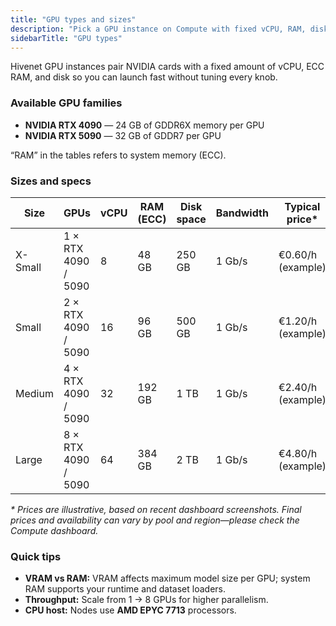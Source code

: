 ```yaml
---
title: "GPU types and sizes"
description: "Pick a GPU instance on Compute with fixed vCPU, RAM, disk, and bandwidth. Choose RTX 4090 or RTX 5090 based on your model needs."
sidebarTitle: "GPU types"
---
```


Hivenet GPU instances pair NVIDIA cards with a fixed amount of vCPU, ECC RAM, and disk so you can launch fast without tuning every knob.

### Available GPU families

- **NVIDIA RTX 4090** — 24 GB of GDDR6X memory per GPU
- **NVIDIA RTX 5090** — 32 GB of GDDR7 per GPU

<Note>
  “RAM” in the tables refers to system memory (ECC). 
</Note>

### Sizes and specs

| Size    | GPUs                | vCPU | RAM (ECC) | Disk space | Bandwidth | Typical price\*   |
| ------- | ------------------- | ---- | --------- | ---------- | --------- | ----------------- |
| X-Small | 1 × RTX 4090 / 5090 | 8    | 48 GB     | 250 GB     | 1 Gb/s    | €0.60/h (example) |
| Small   | 2 × RTX 4090 / 5090 | 16   | 96 GB     | 500 GB     | 1 Gb/s    | €1.20/h (example) |
| Medium  | 4 × RTX 4090 / 5090 | 32   | 192 GB    | 1 TB       | 1 Gb/s    | €2.40/h (example) |
| Large   | 8 × RTX 4090 / 5090 | 64   | 384 GB    | 2 TB       | 1 Gb/s    | €4.80/h (example) |

_\* Prices are illustrative, based on recent dashboard screenshots. Final prices and availability can vary by pool and region—please check the Compute dashboard._

### Quick tips

- **VRAM vs RAM:** VRAM affects maximum model size per GPU; system RAM supports your runtime and dataset loaders.
- **Throughput:** Scale from 1 → 8 GPUs for higher parallelism.
- **CPU host:** Nodes use **AMD EPYC 7713** processors.
